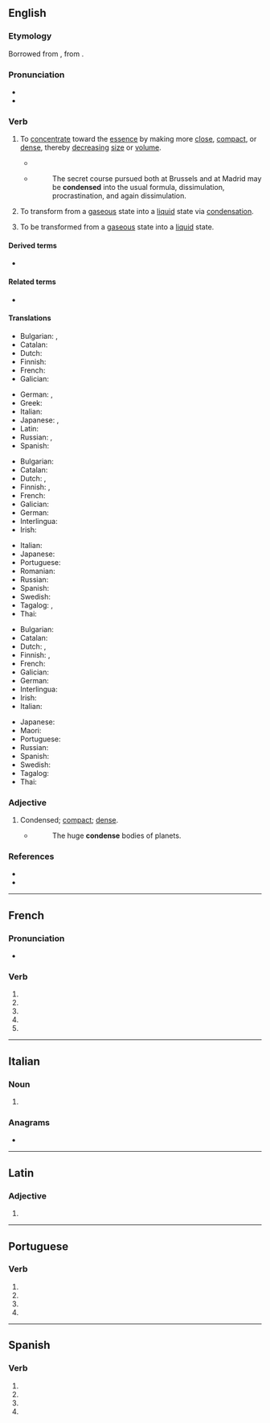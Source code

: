{{also|condensé}}
==English==

===Etymology===
Borrowed from {{bor|en|frm|condenser}}, from {{der|en|la|condenso|condensare}}.

===Pronunciation===
* {{IPA|en|/kənˈdɛns/}}
* {{audio|en|En-us-condense.ogg|Audio (US)}}

===Verb===
{{en-verb}}

# {{lb|en|transitive}} To [[concentrate]] toward the [[essence]] by making more [[close]], [[compact]], or [[dense]], thereby [[decrease|decreasing]] [[size]] or [[volume]].
#: {{syn|en|thicken|simplify|reduce|q3=cooking|Thesaurus:compress}}
#: {{ant|en|dilute}}
#: {{ux|en|An abridged dictionary can be further '''condensed''' to pocket size.}}
#: {{ux|en|Boiling off water '''condenses''' a thin sauce into a soupier mixture.}}
#* {{RQ:Milton PL|1|passage=In what shape they choose, / Dilated or '''condensed''', bright or obscure.}}
#* {{RQ:Motley Rise}}
#*: The secret course pursued both at Brussels and at Madrid may be '''condensed''' into the usual formula, dissimulation, procrastination, and again dissimulation.
# {{lb|en|transitive|chemistry}} To transform from a [[gas]]eous state into a [[liquid]] state via [[condensation]].
# {{lb|en|intransitive|chemistry}} To be transformed from a [[gas]]eous state into a [[liquid]] state.
#: {{ux|en|Water '''condenses''' on the window on cold days because of the warm air inside.}}

====Derived terms====
* {{l|en|condensing locomotive}}

====Related terms====
* {{l|en|condensation}}

====Translations====
{{trans-top|to concentrate toward the essence}}
* Bulgarian: {{t+|bg|сгъстявам}}, {{t+|bg|концентрирам}}
* Catalan: {{t+|ca|condensar}}
* Dutch: {{t+|nl|verdichten}}
* Finnish: {{t+|fi|tiivistää}}
* French: {{t+|fr|condenser}}
* Galician: {{t|gl|condensar}}
{{trans-mid}}
* German: {{t+|de|kondensieren}}, {{t+|de|verkleinern}}
* Greek: {{t+|el|συμπυκνώνω}}
* Italian: {{t+|it|condensare}}
* Japanese: {{t|ja|濃縮|alt=濃縮する|tr=nōshuku suru}}, {{t+|ja|凝縮|alt=凝縮する|tr=gyōshuku suru}}
* Latin: {{t|la|condēnsō}}
* Russian: {{t+|ru|сгуща́ть|impf}}, {{t+|ru|сгусти́ть|pf}}
* Spanish: {{t+|es|condensar}}
{{trans-bottom}}

{{trans-top|to transform from a gaseous state into a liquid state}}
* Bulgarian: {{t+|bg|втечнявам}}
* Catalan: {{t+|ca|condensar}}
* Dutch: {{t+|nl|condenseren}}, {{t+|nl|neerslaan}}
* Finnish: {{t+|fi|tiivistää}}, {{t|fi|kondensoida}}
* French: {{t+|fr|condenser}}
* Galician: {{t|gl|condensar}}
* German: {{t+|de|kondensieren}}
* Interlingua: {{t|ia|condensar}}
* Irish: {{t|ga|comhdhlúthaigh}}
{{trans-mid}}
* Italian: {{t+|it|condensare}}
* Japanese: {{t+|ja|液化|alt=液化する|tr=ekika suru}}
* Portuguese: {{t+|pt|condensar}}
* Romanian: {{t+|ro|condensa}}
* Russian: {{t+|ru|конденси́ровать|impf|pf}}
* Spanish: {{t+|es|condensar}}
* Swedish: {{t+|sv|kondensera}}
* Tagalog: {{t|tl|kintayin}}, {{t|tl|kumintay}}
* Thai: {{t|th|ควบแน่น}}
{{trans-bottom}}

{{trans-top|to be transformed from a gaseous state into a liquid state}}
* Bulgarian: {{t|bg|[[втечнявам]] [[се]]}}
* Catalan: {{t|ca|[[condensar]]-[[se]]}}
* Dutch: {{t+|nl|condenseren}}, {{t+|nl|neerslaan}}
* Finnish: {{t+|fi|tiivistyä}}, {{t|fi|kondensoitua}}
* French: {{t|fr|[[se]] [[condenser]]}}
* Galician: {{t|gl|[[condensar]]se}}
* German: {{t+|de|kondensieren}}
* Interlingua: {{t|ia|condensar}}
* Irish: {{t|ga|comhdhlúthaigh}}
* Italian: {{t|it|condensarsi}}
{{trans-mid}}
* Japanese: {{t+|ja|液化|alt=液化する|tr=ekika suru}}
* Maori: {{t|mi|whakatōtā}}
* Portuguese: {{t|pt|[[condensar]]-[[se]]}}
* Russian: {{t+|ru|конденси́роваться|impf|pf}}
* Spanish: {{t|es|[[condensar]]se}}
* Swedish: {{t+|sv|kondensera}}
* Tagalog: {{t|tl|kintayin}}
* Thai: {{t|th|ควบแน่น}}
{{trans-bottom}}

===Adjective===
{{en-adj}}

# {{lb|en|archaic}} Condensed; [[compact]]; [[dense]].
#* {{RQ:Bentley COA}}
#*: The huge '''condense''' bodies of planets.

===References===
* {{R:OneLook}}
* {{R:Century 1911}}

----

==French==

===Pronunciation===
* {{homophones|fr|condensent|condenses}}

===Verb===
{{head|fr|verb form}}

# {{inflection of|fr|condenser||1|s|pres|indc}}
# {{inflection of|fr|condenser||3|s|pres|indc}}
# {{inflection of|fr|condenser||1|s|pres|subj}}
# {{inflection of|fr|condenser||3|s|pres|subj}}
# {{inflection of|fr|condenser||2|s|impr}}

----

==Italian==

===Noun===
{{head|it|noun form|g=f}}

# {{plural of|it|condensa}}

===Anagrams===
* {{l|it|censendo}}

----

==Latin==

===Adjective===
{{la-adj-form|condēnse}}

# {{inflection of|la|condēnsus||voc|m|s}}

----

==Portuguese==

===Verb===
{{head|pt|verb form}}

# {{inflection of|pt|condensar||1|s|pres|subj}}
# {{inflection of|pt|condensar||3|s|pres|subj}}
# {{inflection of|pt|condensar||1|s|impr}}
# {{inflection of|pt|condensar||3|s|impr}}

----

==Spanish==

===Verb===
{{head|es|verb form}}

# {{es-verb form of|ending=ar|mood=imperative|pers=2|formal=yes|number=singular|condensar}}
# {{es-verb form of|ending=ar|mood=subjunctive|tense=present|pers=1|number=singular|condensar}}
# {{es-verb form of|ending=ar|mood=subjunctive|tense=present|pers=2|formal=yes|number=singular|condensar}}
# {{es-verb form of|ending=ar|mood=subjunctive|tense=present|pers=3|number=singular|condensar}}